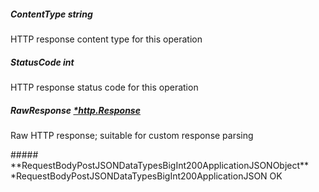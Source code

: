 
##### **ContentType** string
HTTP response content type for this operation

##### **StatusCode** int
HTTP response status code for this operation

##### **RawResponse** [*http.Response](https://pkg.go.dev/net/http#Response)
Raw HTTP response; suitable for custom response parsing

<Collapsible>
    ##### **RequestBodyPostJSONDataTypesBigInt200ApplicationJSONObject** *RequestBodyPostJSONDataTypesBigInt200ApplicationJSON
    OK
    <Collapsible.Break/>
    <RequestBodyPostJSONDataTypesBigInt200ApplicationJSON/>
</Collapsible>

